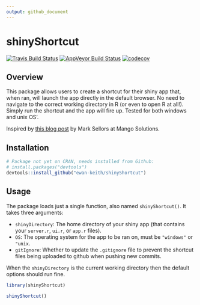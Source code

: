 ```yaml
---
output: github_document
---
```


<!-- README.md is generated from README.Rmd. Please edit that file -->
shinyShortcut 
============================================

[![Travis Build Status](https://travis-ci.org/Ewan-Keith/shinyShortcut.svg?branch=master)](https://travis-ci.org/Ewan-Keith/shinyShortcut)
[![AppVeyor Build Status](https://ci.appveyor.com/api/projects/status/github/Ewan-Keith/shinyShortcut?branch=master&svg=true)](https://ci.appveyor.com/project/Ewan-Keith/shinyShortcut)
[![codecov](https://codecov.io/gh/Ewan-Keith/shinyShortcut/branch/master/graph/badge.svg)](https://codecov.io/gh/Ewan-Keith/shinyShortcut)

Overview
--------

This package allows users to create a shortcut for their shiny app that, when ran, will launch the app directly in the default  browser. No need to navigate to the correct working directory in R (or even to open R at all!). Simply run the shortcut and the app will fire up. Tested for both windows and unix OS'.

Inspired by [this blog post](http://www.mango-solutions.com/wp/2017/03/shiny-based-tablet-or-desktop-app/) by Mark Sellors at Mango Solutions.

Installation
------------

```r
# Package not yet on CRAN, needs installed from Github:
# install.packages("devtools")
devtools::install_github("ewan-keith/shinyShortcut")
```

Usage
-----

The package loads just a single function, also named `shinyShortcut()`. It takes three arguments:

* `shinyDirectory`: The home directory of your shiny app (that contains your `server.r`, `ui.r`, or `app.r` files).
* `OS`: The operating system for the app to be ran on, must be `"windows"` or `"unix`.
* `gitIgnore`: Whether to update the `.gitignore` file to prevent the shortcut files being uploaded to github when pushing new commits.

When the `shinyDirectory` is the current working directory then the default options should run fine.

```r
library(shinyShortcut)

shinyShortcut()
```
